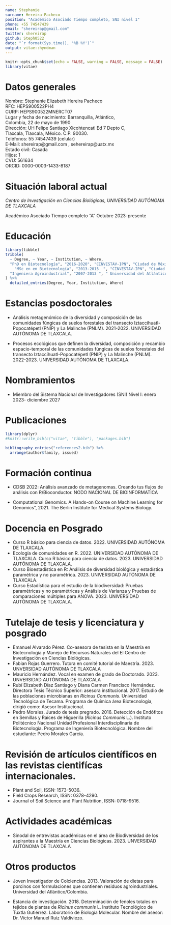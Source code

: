 ```yaml
---
name: Stephanie
surname: Hereira-Pacheco
position: "Académico Asociado Tiempo completo, SNI nivel 1"
phone: +55 74547439
email: "shereirap@gmail.com"
twitter: shereirap
github: Steph0522
date: "`r format(Sys.time(), '%B %Y')`"
output: vitae::hyndman
---
```


```r
knitr::opts_chunk$set(echo = FALSE, warning = FALSE, message = FALSE)
library(vitae)
```

# Datos generales

Nombre: Stephanie Elizabeth Hereira Pacheco
\
RFC: HEPS900522PH4
\
CURP: HEPS900522MNERCT07
\
Lugar y fecha de nacimiento: Barranquilla, Atlántico, 
\
Colombia, 22 de mayo de 1990
\
Dirección: UH Felipe Santiago Xicohtencatl Ed 7 Depto C, 
\
Tlaxcala, Tlaxcala, México. C.P. 90030.
\
Teléfonos: 55 74547439 (celular)
\
E-Mail: shereirap@gmail.com , sehereirap@uatx.mx
\
Estado civil: Casada
\
Hijos: 1
\
CVU:  561634
\
ORCID: 0000-0003-1433-8187


# Situación laboral actual

*Centro de Investigación en Ciencias Biológicas, UNIVERSIDAD AUTÓNOMA DE TLAXCALA*

Académico Asociado Tiempo completo "A" \hfill Octubre 2023-presente

#  Educación

```r
library(tibble)
tribble(
  ~ Degree, ~ Year, ~ Institution, ~ Where,
  "PhD en Biotecnología", "2016-2020", "CINVESTAV-IPN", "Ciudad de México, México ",
    "MSc en en Biotecnología", "2013-2015  ", "CINVESTAV-IPN", "Ciudad de México, México ",
  "Ingeniera Agroindustrial", "2007-2013 ", " Universidad del Atlántico", "Barranquilla, Colombia" 
) %>% 
  detailed_entries(Degree, Year, Institution, Where)
```

# Estancias posdoctorales

- Análisis metagenómico de la diversidad y composición de las comunidades fúngicas de suelos forestales del transecto Iztaccíhuatl-Popocatépetl (PNIP) y La Malinche (PNLM). 2021-2022. UNIVERSIDAD AUTÓNOMA DE TLAXCALA. 


- Procesos ecológicos que definen la diversidad, composición y recambio espacio-temporal de las comunidades fúngicas de suelos forestales del transecto Iztaccíhuatl-Popocatépetl (PNIP) y La Malinche (PNLM). 2022-2023. UNIVERSIDAD AUTÓNOMA DE TLAXCALA. 

# Nombramientos

- Miembro del Sistema Nacional de Investigadores (SNI) Nivel I: enero 2023- diciembre 2027



# Publicaciones

```r
library(dplyr)
#knitr::write_bib(c("vitae", "tibble"), "packages.bib")

bibliography_entries("references2.bib") %>%
  arrange(author$family, issued)
```


# Formación continua

-   CDSB 2022: Análisis avanzado de metagenomas. Creando tus flujos de análisis con R/Bioconductor. NODO NACIONAL DE BIOINFORMATICA

-   Computational Genomics. A Hands-on Course on Machine Learning for Genomics", 2021. The Berlin Institute for Medical Systems Biology.

# Docencia en Posgrado

-   Curso R básico para ciencia de datos. 2022. UNIVERSIDAD AUTÓNOMA DE TLAXCALA.
-   Ecología de comunidades en R. 2022. UNIVERSIDAD AUTÓNOMA DE TLAXCALA. Curso R básico para ciencia de datos. 2023. UNIVERSIDAD AUTÓNOMA DE TLAXCALA.
-   Curso Bioestadística en R: Análisis de diversidad biológica y estadística paramétrica y no paramétrica. 2023. UNIVERSIDAD AUTÓNOMA DE TLAXCALA.
-   Curso Estadística para el estudio de la biodiversidad: Pruebas paramétricas y no paramétricas y Análisis de Varianza y Pruebas de comparaciones múltiples para ANOVA. 2023. UNIVERSIDAD AUTÓNOMA DE TLAXCALA.


# Tutelaje de tesis y licenciatura y posgrado

- Emanuel Alvarado Pérez. Co-asesora de tesista en la Maestría en Biotecnología y Manejo de Recursos Naturales del El Centro de Investigación en Ciencias Biológicas. 
-   Fabian Rojas Guerrero. Tutora en comité tutorial de Maestría. 2023. UNVERSIDAD AUTÓNOMA DE TLAXCALA
-   Mauricio Hernández. Vocal en examen de grado de Doctorado. 2023. UNVERSIDAD AUTÓNOMA DE TLAXCALA
-   Rubí Elizabeth Díaz Santiago y Diana Carmen Francisco Hernández. Directora Tesis Técnico Superior: asesora institucional. 2017. Estudio de las poblaciones microbianas en *Ricinus Communis*. Universidad Tecnológica de Tecama. Programa de Química área Biotecnología, dirigió como: Asesor Institucional.
-   Pedro Morales. Jurado de tesis pregrado. 2016. Detección de Endófitos en Semillas y Raíces de Higuerilla (*Ricinus Communis* L.). Instituto Politécnico Nacional Unidad Profesional Interdisciplinaria de Biotecnología. Programa de Ingeniería Biotecnológica. Nombre del estudiante: Pedro Morales García.


# Revisión de artículos científicos en las revistas cientifícas internacionales.
- Plant and Soil, ISSN: 1573-5036.
- Field Crops Research, ISSN: 0378-4290.
- Journal of Soil Science and Plant Nutrition, ISSN: 0718-9516.


# Actividades académicas

-   Sinodal de entrevistas académicas en el área de Biodiversidad de los aspirantes a la Maestría en Ciencias Biológicas. 2023. UNVERSIDAD AUTÓNOMA DE TLAXCALA



# Otros productos

-   Joven Investigador de Colciencias. 2013. Valoración de dietas para porcinos con formulaciones que contienen residuos agroindustriales. Universidad del Atlántico/Colombia.


-   Estancia de investigación. 2018. Determinación de fenoles totales en tejidos de plantas de *Ricinus communis* L. Instituto Tecnológico de Tuxtla Gutiérrez. Laboratorio de Biología Molecular. Nombre del asesor: Dr. Víctor Manuel Ruíz Valdiviezo.
